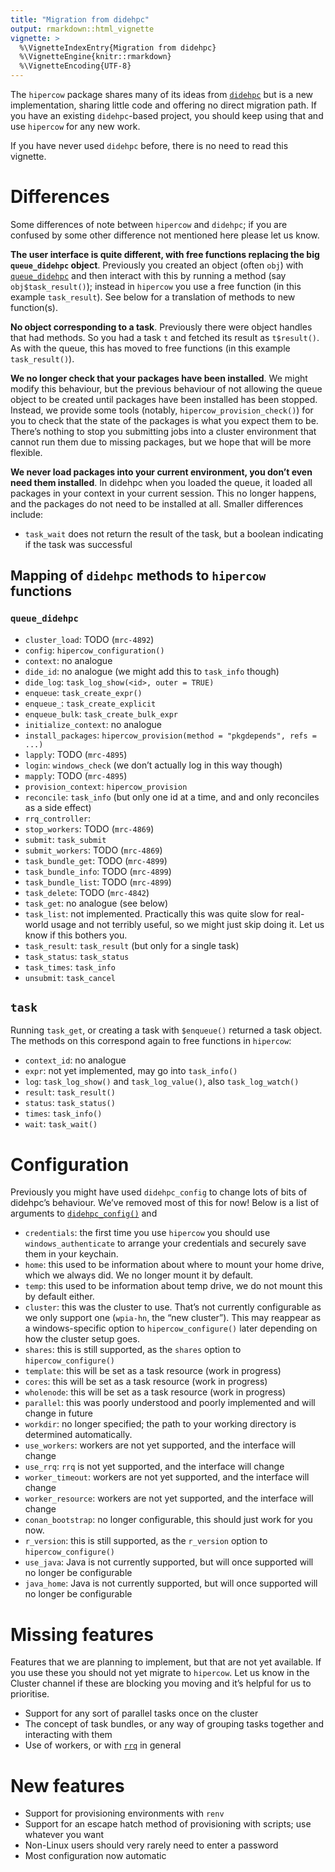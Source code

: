 ```yaml
---
title: "Migration from didehpc"
output: rmarkdown::html_vignette
vignette: >
  %\VignetteIndexEntry{Migration from didehpc}
  %\VignetteEngine{knitr::rmarkdown}
  %\VignetteEncoding{UTF-8}
---
```


The `hipercow` package shares many of its ideas from [`didehpc`](https://mrc-ide.github.io/didehpc/) but is a new implementation, sharing little code and offering no direct migration path.  If you have an existing `didehpc`-based project, you should keep using that and use `hipercow` for any new work.

If you have never used `didehpc` before, there is no need to read this vignette.

# Differences

Some differences of note between `hipercow` and `didehpc`; if you are confused by some other difference not mentioned here please let us know.

**The user interface is quite different, with free functions replacing the big `queue_didehpc` object**.  Previously you created an object (often `obj`) with [`queue_didehpc`](https://mrc-ide.github.io/didehpc/reference/queue_didehpc.html) and then interact with this by running a method (say `obj$task_result()`); instead in `hipercow` you use a free function (in this example `task_result`). See below for a translation of methods to new function(s).

**No object corresponding to a task**. Previously there were object handles that had methods. So you had a task `t` and fetched its result as `t$result()`. As with the queue, this has moved to free functions (in this example `task_result()`).

**We no longer check that your packages have been installed**. We might modify this behaviour, but the previous behaviour of not allowing the queue object to be created until packages have been installed has been stopped.  Instead, we provide some tools (notably, `hipercow_provision_check()`) for you to check that the state of the packages is what you expect them to be. There's nothing to stop you submitting jobs into a cluster environment that cannot run them due to missing packages, but we hope that will be more flexible.

**We never load packages into your current environment, you don't even need them installed**. In didehpc when you loaded the queue, it loaded all packages in your context in your current session. This no longer happens, and the packages do not need to be installed at all.
Smaller differences include:

* `task_wait` does not return the result of the task, but a boolean indicating if the task was successful

## Mapping of `didehpc` methods to `hipercow` functions

### `queue_didehpc`

* `cluster_load`: TODO (`mrc-4892`)
* `config`: `hipercow_configuration()`
* `context`: no analogue
* `dide_id`: no analogue (we might add this to `task_info` though)
* `dide_log`: `task_log_show(<id>, outer = TRUE)`
* `enqueue`: `task_create_expr()`
* `enqueue_`: `task_create_explicit`
* `enqueue_bulk`: `task_create_bulk_expr`
* `initialize_context`: no analogue
* `install_packages`: `hipercow_provision(method = "pkgdepends", refs = ...)`
* `lapply`: TODO (`mrc-4895`)
* `login`: `windows_check` (we don't actually log in this way though)
* `mapply`: TODO (`mrc-4895`)
* `provision_context`: `hipercow_provision`
* `reconcile`: `task_info` (but only one id at a time, and and only reconciles as a side effect)
* `rrq_controller`:
* `stop_workers`: TODO (`mrc-4869`)
* `submit`: `task_submit`
* `submit_workers`: TODO (`mrc-4869`)
* `task_bundle_get`: TODO (`mrc-4899`)
* `task_bundle_info`: TODO (`mrc-4899`)
* `task_bundle_list`: TODO (`mrc-4899`)
* `task_delete`: TODO (`mrc-4842`)
* `task_get`: no analogue (see below)
* `task_list`: not implemented. Practically this was quite slow for real-world usage and not terribly useful, so we might just skip doing it. Let us know if this bothers you.
* `task_result`: `task_result` (but only for a single task)
* `task_status`: `task_status`
* `task_times`: `task_info`
* `unsubmit`: `task_cancel`

## `task`

Running `task_get`, or creating a task with `$enqueue()` returned a task object. The methods on this correspond again to free functions in `hipercow`:

* `context_id`: no analogue
* `expr`: not yet implemented, may go into `task_info()`
* `log`: `task_log_show()` and `task_log_value()`, also `task_log_watch()`
* `result`: `task_result()`
* `status`: `task_status()`
* `times`: `task_info()`
* `wait`: `task_wait()`

# Configuration

Previously you might have used `didehpc_config` to change lots of bits of didehpc's behaviour. We've removed most of this for now!  Below is a list of arguments to [`didehpc_config()`](https://mrc-ide.github.io/didehpc/reference/didehpc_config.html) and

* `credentials`: the first time you use `hipercow` you should use `windows_authenticate` to arrange your credentials and securely save them in your keychain.
* `home`: this used to be information about where to mount your home drive, which we always did. We no longer mount it by default.
* `temp`: this used to be information about temp drive, we do not mount this by default either.
* `cluster`: this was the cluster to use. That's not currently configurable as we only support one (`wpia-hn`, the "new cluster"). This may reappear as a windows-specific option to `hipercow_configure()` later depending on how the cluster setup goes.
* `shares`: this is still supported, as the `shares` option to `hipercow_configure()`
* `template`: this will be set as a task resource (work in progress)
* `cores`: this will be set as a task resource (work in progress)
* `wholenode`: this will be set as a task resource (work in progress)
* `parallel`: this was poorly understood and poorly implemented and will change in future
* `workdir`: no longer specified; the path to your working directory is determined automatically.
* `use_workers`: workers are not yet supported, and the interface will change
* `use_rrq`: `rrq` is not yet supported, and the interface will change
* `worker_timeout`: workers are not yet supported, and the interface will change
* `worker_resource`: workers are not yet supported, and the interface will change
* `conan_bootstrap`: no longer configurable, this should just work for you now.
* `r_version`: this is still supported, as the `r_version` option to `hipercow_configure()`
* `use_java`: Java is not currently supported, but will once supported will no longer be configurable
* `java_home`: Java is not currently supported, but will once supported will no longer be configurable

# Missing features

Features that we are planning to implement, but that are not yet available.  If you use these you should not yet migrate to `hipercow`.  Let us know in the Cluster channel if these are blocking you moving and it's helpful for us to prioritise.

* Support for any sort of parallel tasks once on the cluster
* The concept of task bundles, or any way of grouping tasks together and interacting with them
* Use of workers, or with [`rrq`](https://mrc-ide.github.io/rrq) in general

# New features

* Support for provisioning environments with `renv`
* Support for an escape hatch method of provisioning with scripts; use whatever you want
* Non-Linux users should very rarely need to enter a password
* Most configuration now automatic
